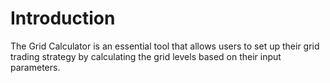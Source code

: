 # Introduction

The Grid Calculator is an essential tool that allows users to set up their grid trading strategy by calculating the grid levels based on their input parameters.